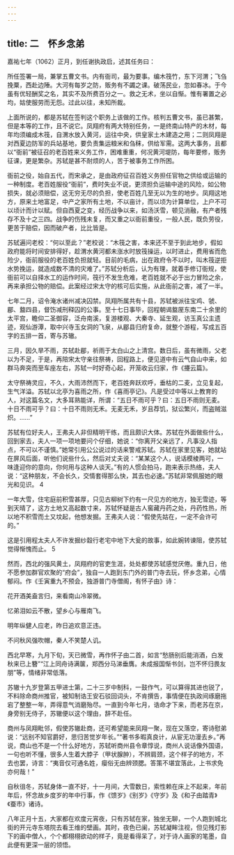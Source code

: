 ```yaml
---
---
---
```

title: 二　怀乡念弟
---




嘉祐七年（1062）正月，到任谢执政启，述其任务曰：

所任签署一局，兼掌五曹文书。内有衙司，最为要事。编木筏竹，东下河渭；飞刍挽粟，西赴边陲。大河有每岁之防，贩务有不蠲之课。破荡民业，忽如春冰。于今虽有优轻酬奖之名，其实不及所费百分之一。救之无术，坐以自惭。惟有署置之必均，姑使服劳而无怨。过此以往，未知所裁。



上面所说的，都是苏轼在签判这个职务上该做的工作。核判五曹文书，虽已甚繁，但是本等的工作，且不说它。凤翔府有两大特别任务，一是终南山特产的木材，每年均须编成木筏，自渭水放入黄河，运往中央，供皇家土木建造之用；二则凤翔是对西夏边防军的兵站基地，要负责集运粮米和刍秣，供给军需。这两大事务，且都以“衙前”被征召的老百姓来义务工作，困难重重，何况黄河堤防，每年要修，贩务征课，更是繁杂。苏轼是甚不耐烦的人，苦于被事务工作所困。

衙前之役，始自五代，而宋承之，是由政府征召百姓义务担任官物之供给或运输的一种制度。老百姓服役“衙前”，费时失业不说，更须担负运输中途的风险，如公物损失，就必须赔偿，这无穷无尽的负担，使老百姓几至无以为生的地步。凤翔这地方，原来土地富足，中产之家所有土地，不以亩计，而以顷为计算单位，上户不可以顷计而计以赋。但自西夏之变，经历战争以来，如汤沃雪，顿见消融，有产者残存不及十之三四。战争的伤残未复，而又重之以衙前重役，一般人民，既负劳役，更苦于赔偿，因而破产者，比比皆是。

苏轼遍问老校：“何以至此？”老校说：“木筏之害，本来还不至于到此地步，假如政府能将时间安排得好，趁渭水黄河都未涨水时放筏操运，以时进止，费用省而危险少，衙前服役的老百姓负担就轻。目前的毛病，出在政府令不以时，叫木筏逆拒水势挽运，就造成数不清的灾难了。”苏轼分析后，认为有理，就着手修订衙规，使衙前可以自择水工的运作时间，筏行不发生危难，老百姓就不必于出力冒险之余，再来承担公物的赔偿。此案经过宋太守的核可后实施，从此衙前之害，减了一半。

七年二月，诏令淹水诸州减决囚禁。凤翔所属共有十县，苏轼被派往宝鸡、虢、郿、盩四县，督饬减刑释囚的公事。至十七日事毕，回程朝谒盩厔东南二十余里的太平宫，瞻仰二圣御容，泛舟南溪，复游楼观、大秦寺、延生观，访玉真公主遗迹，观仙游潭，取中兴寺玉女洞的飞泉，从郿县归府复命，就整个游程，写成五百字的五排一首，寄与苏辙。

三月，因久旱不雨，苏轼赴郿，祈雨于太白山之上清宫。数日后，虽有微雨，父老以为不足，于是，再陪宋太守亲往祭祷，回程路上，便见道中有云气自山中来，如群马奔突而至车座左右，苏轼一时好奇心起，开笼收云归家，作《攓云篇》。

太守祭祷灵应，不久，大雨沛然而下，老百姓奔跃欢呼，垂枯的二麦，立见复起，生气洋溢。苏轼以北亭为喜雨之所，作《喜雨亭记》。凡是受过中等以上教育的人，对这篇名文，大多耳熟能详，所谓：“五日不雨可乎？曰：五日不雨则无麦。十日不雨可乎？曰：十日不雨则无禾。无麦无禾，岁且荐饥，狱讼繁兴，而盗贼滋炽。……”

苏轼有位好夫人，王弗夫人非但精明干练，而且颇识大体。苏轼在外面做些什么，回到家去，夫人一项一项地要问个仔细，她说：“你离开父亲远了，凡事没人指点，不可以不谨慎。”她常引用公公说过的话来警戒苏轼。苏轼在家里见客，她就站在屏风后面，听他们说些什么，然后对丈夫说：“某某这个人，说话模棱两可，一味逢迎你的意向，你何用与这种人谈天。”有的人惯会拍马，跑来表示热络，夫人说：“这种朋友，不会长久，交情套得那么快，其去也必速。”苏轼非常佩服她的眼光和见识。 4

一年大雪，住宅庭前积雪甚厚，只见古柳树下约有一尺见方的地方，独无雪迹，等到天晴了，这方土地又高起数寸来，苏轼怀疑是古人窖藏丹药之处，丹药性热，所以地不积雪而土又坟起，他想发掘。王弗夫人说：“假使先姑在，一定不会许可的。”

这是引用程太夫人不许发掘纱縠行老宅中地下大瓮的故事，如此婉转谏阻，使苏轼觉得惭愧而止。 5

然而，西北的强风黄土，凤翔府的官吏生涯，处处都使苏轼感觉厌倦。重九日，他不愿参加群官欢聚的“府会”，独自一人跑到东门外的普门寺去玩，怀乡念弟，心情郁闷。作《壬寅重九不预会，独游普门寺僧阁，有怀子由》诗：

花开酒美盍言归，来看南山冷翠微。

忆弟泪如云不散，望乡心与雁南飞。

明年纵健人应老，昨日追欢意正违。

不问秋风强吹帽，秦人不笑楚人讥。



西北早寒，九月下旬，天已微雪，再作怀子由二首，如言“愁肠别后能消酒，白发秋来已上簪”“江上同舟诗满箧，郑西分马涕垂膺。未成报国惭书剑，岂不怀归畏友朋”等，情绪非常低落。

苏辙十九岁登第五甲进士第，二十三岁中制科，一鼓作气，可以算得其进也锐了，不料除命商州推官，被知制诰王安石驳回词头，不肯撰告，事情便在执政间琢磨拖宕了整整一年，弄得意气消磨殆尽。一直到今年七月，诰命才下来，而老苏在京，身旁别无侍子，苏辙便以这个理由，辞不赴任。

商州与凤翔毗邻，假使苏辙赴商，还可希望能来凤翔一聚，现在又落空，寄诗慰弟说：“远别不知官爵好，思归苦觉岁年长。”“著书多暇真良计，从宦无功漫去乡。”再说，商山也不是一个什么好地方，苏轼听商州县令章惇说，商州人说话像外国语，一句也听不懂，很多人生着大脖子（甲状腺肿），不辨肩颈，这个样子的地方，不去也罢，诗言：“夷音仅可通名姓，瘿俗无由辨颈腮。答策不堪宜落此，上书求免亦何哉！”

自秋徂冬，苏轼身体一直不好，十一月间，大雪数日，索性赖在床上不起来，年前年后，怀念故乡度岁的年中行事，作《馈岁》《别岁》《守岁》及《和子由踏青》《蚕市》诸诗。

八年正月十五，大家都在欢度元宵夜，只有苏轼在家，独坐无聊，一个人跑到城北街的开元寺东塔院去看王维的壁画。其时，夜色已阑，苏轼凝眸注视，但见残灯影下的画中僧人，个个都栩栩欲动的样子，竟是看得呆了，对于诗人画家的笔墨，自此便有更深一层的领悟。